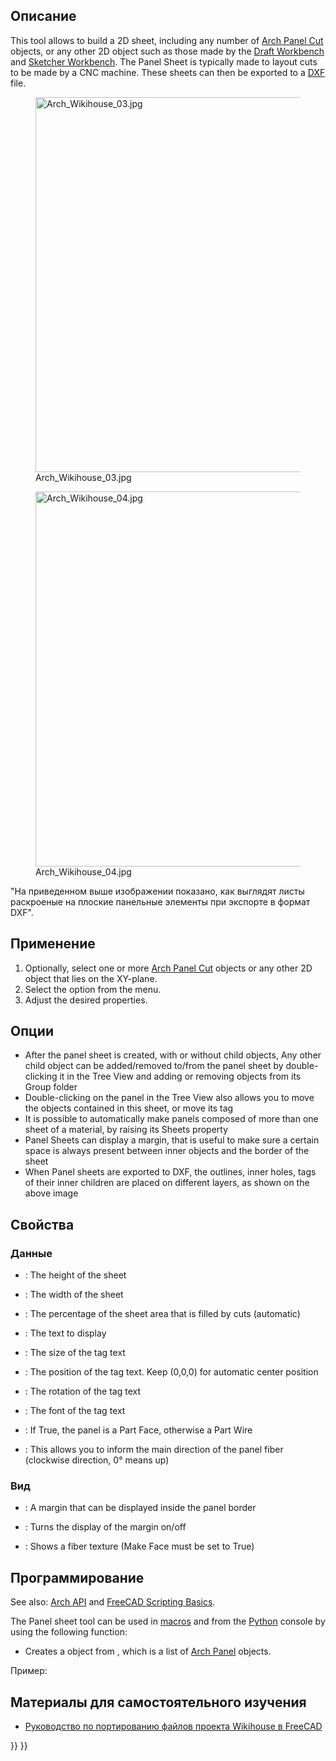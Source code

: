 <languages/>

<div class="mw-translate-fuzzy">
{{Docnav/ru
|[[Arch_Panel_Cut/ru|Панельный контур]]
|[[Arch_Nest/ru|Компоновка]]
|[[Arch_Workbench/ru|Архитектурный верстак "Arch"]]
|IconL=Arch_Panel_Cut.svg
|IconR=Arch_Nest.svg
|IconC=Workbench_Arch.svg 
}}
</div>

<div class="mw-translate-fuzzy">
{{GuiCommand/ru
|Name/ru=Панельный лист
|Name=Arch_Panel_Sheet
|MenuLocation=Arch → Инструменты панелирования → Панельный лист
|Workbenches=[[Arch_Workbench/ru|Arch]]
|Shortcut={{KEY|P}} {{KEY|S}}
|Version=0.17
|SeeAlso=[[Arch_Panel/ru|Паенль]], [[Arch_Panel_Cut/ru|Панельный контур]], [[Arch_Nest/ru|Компоновка]]
}}
</div>

<span id="Description"></span>
==Описание==

This tool allows to build a 2D sheet, including any number of [[Arch_Panel_Cut|Arch Panel Cut]] objects, or any other 2D object such as those made by the [[Draft_Workbench|Draft Workbench]] and [[Sketcher_Workbench|Sketcher Workbench]]. The Panel Sheet is typically made to layout cuts to be made by a CNC machine. These sheets can then be exported to a [[Draft_DXF|DXF]] file.

[[Image:Arch Wikihouse 03.jpg|600px]] 

[[Image:Arch Wikihouse 04.jpg|600px]] 

"На приведенном выше изображении показано, как выглядят листы раскроеные на плоские панельные элементы при экспорте в формат DXF".

<span id="Usage"></span>
==Применение==

# Optionally, select one or more [[Arch_Panel_Cut|Arch Panel Cut]] objects or any other 2D object that lies on the XY-plane.
# Select the {{MenuCommand|Utils → Panel Tools → [[Image:Arch_Panel_Sheet.svg|16px]] Panel Sheet}} option from the menu.
# Adjust the desired properties.

<span id="Options"></span>
==Опции==

* After the panel sheet is created, with or without child objects, Any other child object can be added/removed to/from the panel sheet by double-clicking it in the Tree View and adding or removing objects from its Group folder
* Double-clicking on the panel in the Tree View also allows you to move the objects contained in this sheet, or move its tag
* It is possible to automatically make panels composed of more than one sheet of a material, by raising its Sheets property
* Panel Sheets can display a margin, that is useful to make sure a certain space is always present between inner objects and the border of the sheet
* When Panel sheets are exported to DXF, the outlines, inner holes, tags of their inner children are placed on different layers, as shown on the above image

<span id="Properties"></span>
==Свойства==

<span id="Data"></span>
===Данные===

* {{PropertyData|Height}}: The height of the sheet
* {{PropertyData|Width}}: The width of the sheet
* {{PropertyData|Fill Ratio}}: The percentage of the sheet area that is filled by cuts (automatic)
* {{PropertyData|Tag Text}}: The text to display
* {{PropertyData|Tag Size}}: The size of the tag text
* {{PropertyData|Tag Position}}: The position of the tag text. Keep (0,0,0) for automatic center position
* {{PropertyData|Tag Rotation}}: The rotation of the tag text
* {{PropertyData|Font File}}: The font of the tag text
* {{PropertyData|Make Face}}: If True, the panel is a Part Face, otherwise a Part Wire
* {{PropertyData|Grain Direction}}: This allows you to inform the main direction of the panel fiber (clockwise direction, 0° means up)

<span id="View"></span>
===Вид===

* {{PropertyView|Margin}}: A margin that can be displayed inside the panel border
* {{PropertyView|Show Margin}}: Turns the display of the margin on/off
* {{PropertyView|Show Grain}}: Shows a fiber texture (Make Face must be set to True)

<span id="Scripting"></span>
==Программирование==

See also: [[Arch_API|Arch API]] and [[FreeCAD_Scripting_Basics|FreeCAD Scripting Basics]].

The Panel sheet tool can be used in [[Macros|macros]] and from the [[Python|Python]] console by using the following function:

{{Code|code=
Sheet = makePanelSheet(panels=[], name="PanelSheet")
}}

* Creates a {{incode|Sheet}} object from {{incode|panels}}, which is a list of [[Arch Panel|Arch Panel]] objects.

Пример:

{{Code|code=
import FreeCAD, Draft, Arch

Rect = Draft.makeRectangle(500, 200)
Polygon = Draft.makePolygon(5, 750)

p1 = FreeCAD.Vector(1000, 0, 0)
p2 = FreeCAD.Vector(2000, 400, 0)
p3 = FreeCAD.Vector(1250, 800, 0)
Wire = Draft.makeWire([p1, p2, p3], closed=True)

Panel1 = Arch.makePanel(Rect, thickness=36)
Panel2 = Arch.makePanel(Polygon, thickness=36)
Panel3 = Arch.makePanel(Wire, thickness=36)
FreeCAD.ActiveDocument.recompute()

Cut1 = Arch.makePanelCut(Panel1)
Cut2 = Arch.makePanelCut(Panel2)
Cut3 = Arch.makePanelCut(Panel3)
Cut1.ViewObject.LineWidth = 3
Cut2.ViewObject.LineWidth = 3
Cut3.ViewObject.LineWidth = 3
FreeCAD.ActiveDocument.recompute()

Sheet = Arch.makePanelSheet([Cut1, Cut2, Cut3])
}}

<span id="Tutorials"></span>
== Материалы для самостоятельного изучения ==

* [[Wikihouse_porting_tutorial/ru|Руководство по портированию файлов проекта Wikihouse в FreeCAD]]


<div class="mw-translate-fuzzy">
{{Docnav/ru
|[[Arch_Panel_Cut/ru|Панельный контур]]
|[[Arch_Nest/ru|Компоновка]]
|[[Arch_Workbench/ru|Архитектурный верстак "Arch"]]
|IconL=Arch_Panel_Cut.svg
|IconR=Arch_Nest.svg
|IconC=Workbench_Arch.svg 
}}
</div>

{{BIM_Tools_navi{{#translation:}}}}
{{Userdocnavi{{#translation:}}}}